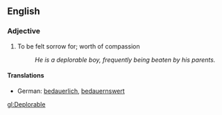 ==English==

===Adjective===
#To be felt sorrow for; worth of compassion
#:''He is a deplorable boy, frequently being beaten by his parents.''

====Translations====
*German: [[bedauerlich]], [[bedauernswert]]

[[gl:Deplorable]]
